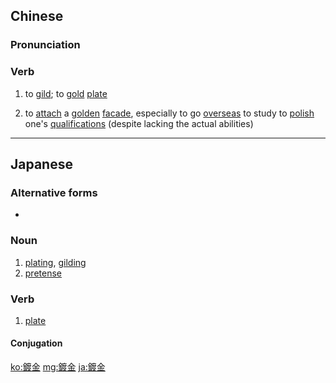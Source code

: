 {{also|镀金}}
==Chinese==
{{zh-forms|s=镀金}}

===Pronunciation===
{{zh-pron
|m=dùjīn
|c=dou6 gam1
|mn=tō͘-kim
|cat=v
}}

===Verb===
{{zh-verb}}

# to [[gild]]; to [[gold]] [[plate]]
# {{lb|zh|figurative}} to [[attach]] a [[golden]] [[facade]], especially to go [[overseas]] to study to [[polish]] one's [[qualification]]s (despite lacking the actual abilities)

----

==Japanese==
{{ja-kanjitab|yomi=irr|sort=めつき}}

===Alternative forms===
* {{l|ja|滅金}}

===Noun===
{{ja-noun|めっき|メッキ}}

# [[plating]], [[gilding]]
# [[pretense]]

===Verb===
{{ja-verb-suru|k|hira=めっき|kata=メッキ|rom=mekki}}

# [[plate]]

====Conjugation====
{{ja-suru|鍍金|めっき|mekki}}

[[ko:鍍金]]
[[mg:鍍金]]
[[ja:鍍金]]
